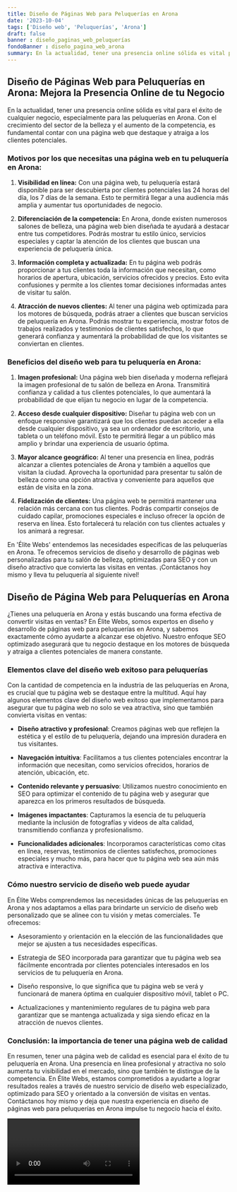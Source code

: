 ```yaml
---
title: Diseño de Páginas Web para Peluquerías en Arona
date: '2023-10-04'
tags: ['Diseño web', 'Peluquerías', 'Arona']
draft: false
banner : diseño_paginas_web_peluquerías
fondoBanner : diseño_pagina_web_arona
summary: En la actualidad, tener una presencia online sólida es vital para el éxito de cualquier negocio, especialmente para las peluquerías en Arona. Con el crecimiento del sector de la belleza y el aumento de la competencia, es fundamental contar con una página web que destaque y atraiga a los clientes potenciales.
---
```


## Diseño de Páginas Web para Peluquerías en Arona: Mejora la Presencia Online de tu Negocio

En la actualidad, tener una presencia online sólida es vital para el éxito de cualquier negocio, especialmente para las peluquerías en Arona. Con el crecimiento del sector de la belleza y el aumento de la competencia, es fundamental contar con una página web que destaque y atraiga a los clientes potenciales.

### Motivos por los que necesitas una página web en tu peluquería en Arona:

1. **Visibilidad en línea:** Con una página web, tu peluquería estará disponible para ser descubierta por clientes potenciales las 24 horas del día, los 7 días de la semana. Esto te permitirá llegar a una audiencia más amplia y aumentar tus oportunidades de negocio.

2. **Diferenciación de la competencia:** En Arona, donde existen numerosos salones de belleza, una página web bien diseñada te ayudará a destacar entre tus competidores. Podrás mostrar tu estilo único, servicios especiales y captar la atención de los clientes que buscan una experiencia de peluquería única.

3. **Información completa y actualizada:** En tu página web podrás proporcionar a tus clientes toda la información que necesitan, como horarios de apertura, ubicación, servicios ofrecidos y precios. Esto evita confusiones y permite a los clientes tomar decisiones informadas antes de visitar tu salón.

4. **Atracción de nuevos clientes:** Al tener una página web optimizada para los motores de búsqueda, podrás atraer a clientes que buscan servicios de peluquería en Arona. Podrás mostrar tu experiencia, mostrar fotos de trabajos realizados y testimonios de clientes satisfechos, lo que generará confianza y aumentará la probabilidad de que los visitantes se conviertan en clientes.

### Beneficios del diseño web para tu peluquería en Arona:

1. **Imagen profesional:** Una página web bien diseñada y moderna reflejará la imagen profesional de tu salón de belleza en Arona. Transmitirá confianza y calidad a tus clientes potenciales, lo que aumentará la probabilidad de que elijan tu negocio en lugar de la competencia.

2. **Acceso desde cualquier dispositivo:** Diseñar tu página web con un enfoque responsive garantizará que los clientes puedan acceder a ella desde cualquier dispositivo, ya sea un ordenador de escritorio, una tableta o un teléfono móvil. Esto te permitirá llegar a un público más amplio y brindar una experiencia de usuario óptima.

3. **Mayor alcance geográfico:** Al tener una presencia en línea, podrás alcanzar a clientes potenciales de Arona y también a aquellos que visitan la ciudad. Aprovecha la oportunidad para presentar tu salón de belleza como una opción atractiva y conveniente para aquellos que están de visita en la zona.

4. **Fidelización de clientes:** Una página web te permitirá mantener una relación más cercana con tus clientes. Podrás compartir consejos de cuidado capilar, promociones especiales e incluso ofrecer la opción de reserva en línea. Esto fortalecerá tu relación con tus clientes actuales y los animará a regresar.

En 'Élite Webs' entendemos las necesidades específicas de las peluquerías en Arona. Te ofrecemos servicios de diseño y desarrollo de páginas web personalizadas para tu salón de belleza, optimizadas para SEO y con un diseño atractivo que convierta las visitas en ventas. ¡Contáctanos hoy mismo y lleva tu peluquería al siguiente nivel!

<GifSeo />

<Cta />

## Diseño de Página Web para Peluquerías en Arona

¿Tienes una peluquería en Arona y estás buscando una forma efectiva de convertir visitas en ventas? En Élite Webs, somos expertos en diseño y desarrollo de páginas web para peluquerías en Arona, y sabemos exactamente cómo ayudarte a alcanzar ese objetivo. Nuestro enfoque SEO optimizado asegurará que tu negocio destaque en los motores de búsqueda y atraiga a clientes potenciales de manera constante.

### Elementos clave del diseño web exitoso para peluquerías

Con la cantidad de competencia en la industria de las peluquerías en Arona, es crucial que tu página web se destaque entre la multitud. Aquí hay algunos elementos clave del diseño web exitoso que implementamos para asegurar que tu página web no solo se vea atractiva, sino que también convierta visitas en ventas:

- **Diseño atractivo y profesional**: Creamos páginas web que reflejen la estética y el estilo de tu peluquería, dejando una impresión duradera en tus visitantes.

- **Navegación intuitiva**: Facilitamos a tus clientes potenciales encontrar la información que necesitan, como servicios ofrecidos, horarios de atención, ubicación, etc.

- **Contenido relevante y persuasivo**: Utilizamos nuestro conocimiento en SEO para optimizar el contenido de tu página web y asegurar que aparezca en los primeros resultados de búsqueda.

- **Imágenes impactantes**: Capturamos la esencia de tu peluquería mediante la inclusión de fotografías y videos de alta calidad, transmitiendo confianza y profesionalismo.

- **Funcionalidades adicionales**: Incorporamos características como citas en línea, reservas, testimonios de clientes satisfechos, promociones especiales y mucho más, para hacer que tu página web sea aún más atractiva e interactiva.

### Cómo nuestro servicio de diseño web puede ayudar

En Élite Webs comprendemos las necesidades únicas de las peluquerías en Arona y nos adaptamos a ellas para brindarte un servicio de diseño web personalizado que se alinee con tu visión y metas comerciales. Te ofrecemos:

- Asesoramiento y orientación en la elección de las funcionalidades que mejor se ajusten a tus necesidades específicas.

- Estrategia de SEO incorporada para garantizar que tu página web sea fácilmente encontrada por clientes potenciales interesados en los servicios de tu peluquería en Arona.

- Diseño responsive, lo que significa que tu página web se verá y funcionará de manera óptima en cualquier dispositivo móvil, tablet o PC.

- Actualizaciones y mantenimiento regulares de tu página web para garantizar que se mantenga actualizada y siga siendo eficaz en la atracción de nuevos clientes.

### Conclusión: la importancia de tener una página web de calidad

En resumen, tener una página web de calidad es esencial para el éxito de tu peluquería en Arona. Una presencia en línea profesional y atractiva no solo aumenta tu visibilidad en el mercado, sino que también te distingue de la competencia. En Élite Webs, estamos comprometidos a ayudarte a lograr resultados reales a través de nuestro servicio de diseño web especializado, optimizado para SEO y orientado a la conversión de visitas en ventas. Contáctanos hoy mismo y deja que nuestra experiencia en diseño de páginas web para peluquerías en Arona impulse tu negocio hacia el éxito.

<Video />

<CtaBot job='Peluquerías' city='Arona'/>

<Gmaps query='Arona+españa+maps' />